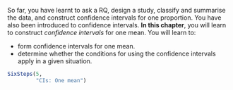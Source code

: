 ::: {.objectivesBox .objectives data-latex="{iconmonstr-target-4-240.png}"}
So far, you have learnt to ask a RQ, design a study, classify and summarise the data, and construct confidence intervals for one proportion.
You have also been introduced to confidence intervals.
**In this chapter**, you will learn to construct *confidence intervals* for one mean.
You will learn to:

* form confidence intervals for one mean.
* determine whether the conditions for using the confidence intervals apply in a given situation.
:::



```r
SixSteps(5, 
         "CIs: One mean")
```